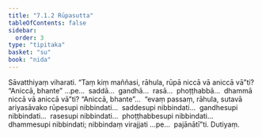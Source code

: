 ```yaml
---
title: "7.1.2 Rūpasutta"
tableOfContents: false
sidebar:
  order: 3
type: "tipitaka"
basket: "su"
book: "nida"
---
```



<DynamicBreadcrumb />

<Division number="189" book="nida">

<Paragraph number="1116" book="nida">
Sāvatthiyaṃ viharati. “Taṃ kiṃ maññasi, rāhula, rūpā niccā vā aniccā vā”ti? “Aniccā, bhante” …pe…  saddā…  gandhā…  rasā…  phoṭṭhabbā…  dhammā niccā vā aniccā vā”ti? “Aniccā, bhante”…  “evaṃ passaṃ, rāhula, sutavā ariyasāvako rūpesupi nibbindati…  saddesupi nibbindati…  gandhesupi nibbindati…  rasesupi nibbindati…  phoṭṭhabbesupi nibbindati…  dhammesupi nibbindati; nibbindaṃ virajjati …pe…  pajānātī”ti.

</Paragraph>
</Division>

<Paragraph number="1117" type="center" book="nida">
Dutiyaṃ.
</Paragraph>